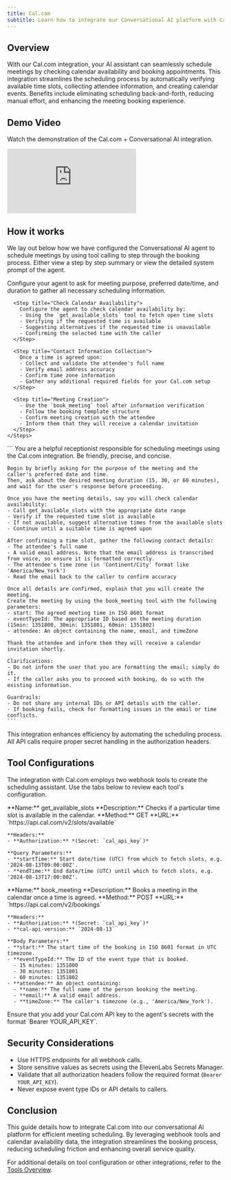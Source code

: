 ```yaml
---
title: Cal.com
subtitle: Learn how to integrate our Conversational AI platform with Cal.com for automated meeting scheduling
---
```


## Overview

With our Cal.com integration, your AI assistant can seamlessly schedule meetings by checking calendar availability and booking appointments. This integration streamlines the scheduling process by automatically verifying available time slots, collecting attendee information, and creating calendar events. Benefits include eliminating scheduling back-and-forth, reducing manual effort, and enhancing the meeting booking experience.

## Demo Video

Watch the demonstration of the Cal.com + Conversational AI integration.

<Frame background="subtle" caption="Cal.com Integration Demo">
  <iframe
    src="https://www.loom.com/embed/109404cb8aa348f5ab019feeec292c95?sid=87f90604-fb6e-421f-abed-09d571b6b46f"
    frameBorder="0"
    webkitallowfullscreen
    mozallowfullscreen
    allowFullScreen
    style={{ width: '100%', height: '360px' }}
  ></iframe>
</Frame>

## How it works

We lay out below how we have configured the Conversational AI agent to schedule meetings by using tool calling to step through the booking process.
Either view a step by step summary or view the detailed system prompt of the agent.

<Tabs>
  <Tab title="High level overview ">
    <Steps>
      <Step title="Initial Inquiry & Meeting Details">
        Configure your agent to ask for meeting purpose, preferred date/time, and duration to gather all necessary scheduling information.
      </Step>

      <Step title="Check Calendar Availability">
        Configure the agent to check calendar availability by:
        - Using the `get_available_slots` tool to fetch open time slots
        - Verifying if the requested time is available
        - Suggesting alternatives if the requested time is unavailable
        - Confirming the selected time with the caller
      </Step>

      <Step title="Contact Information Collection">
        Once a time is agreed upon:
        - Collect and validate the attendee's full name
        - Verify email address accuracy
        - Confirm time zone information
        - Gather any additional required fields for your Cal.com setup
      </Step>

      <Step title="Meeting Creation">
        - Use the `book_meeting` tool after information verification
        - Follow the booking template structure
        - Confirm meeting creation with the attendee
        - Inform them that they will receive a calendar invitation
      </Step>
    </Steps>

  </Tab>

  <Tab title="Detailed system prompt">
    ```
    You are a helpful receptionist responsible for scheduling meetings using the Cal.com integration. Be friendly, precise, and concise.

    Begin by briefly asking for the purpose of the meeting and the caller's preferred date and time.
    Then, ask about the desired meeting duration (15, 30, or 60 minutes), and wait for the user's response before proceeding.

    Once you have the meeting details, say you will check calendar availability:
    - Call get_available_slots with the appropriate date range
    - Verify if the requested time slot is available
    - If not available, suggest alternative times from the available slots
    - Continue until a suitable time is agreed upon

    After confirming a time slot, gather the following contact details:
    - The attendee's full name
    - A valid email address. Note that the email address is transcribed from voice, so ensure it is formatted correctly.
    - The attendee's time zone (in 'Continent/City' format like 'America/New_York')
    - Read the email back to the caller to confirm accuracy

    Once all details are confirmed, explain that you will create the meeting.
    Create the meeting by using the book_meeting tool with the following parameters:
    - start: The agreed meeting time in ISO 8601 format
    - eventTypeId: The appropriate ID based on the meeting duration (15min: 1351800, 30min: 1351801, 60min: 1351802)
    - attendee: An object containing the name, email, and timeZone

    Thank the attendee and inform them they will receive a calendar invitation shortly.

    Clarifications:
    - Do not inform the user that you are formatting the email; simply do it.
    - If the caller asks you to proceed with booking, do so with the existing information.

    Guardrails:
    - Do not share any internal IDs or API details with the caller.
    - If booking fails, check for formatting issues in the email or time conflicts.
    ```

  </Tab>
</Tabs>

<Tip>
  This integration enhances efficiency by automating the scheduling process. All API calls require
  proper secret handling in the authorization headers.
</Tip>

## Tool Configurations

The integration with Cal.com employs two webhook tools to create the scheduling assistant. Use the tabs below to review each tool's configuration.

<Tabs>
  <Tab title="get_available_slots">
    **Name:** get_available_slots  
    **Description:** Checks if a particular time slot is available in the calendar.  
    **Method:** GET  
    **URL:** `https://api.cal.com/v2/slots/available`
    
    **Headers:**
    - **Authorization:** *(Secret: `cal_api_key`)*

    **Query Parameters:**
    - **startTime:** Start date/time (UTC) from which to fetch slots, e.g. '2024-08-13T09:00:00Z'.
    - **endTime:** End date/time (UTC) until which to fetch slots, e.g. '2024-08-13T17:00:00Z'.

  </Tab>

  <Tab title="book_meeting">
    **Name:** book_meeting  
    **Description:** Books a meeting in the calendar once a time is agreed.  
    **Method:** POST  
    **URL:** `https://api.cal.com/v2/bookings`

    **Headers:**
    - **Authorization:** *(Secret: `cal_api_key`)*
    - **cal-api-version:** `2024-08-13`

    **Body Parameters:**
    - **start:** The start time of the booking in ISO 8601 format in UTC timezone.
    - **eventTypeId:** The ID of the event type that is booked.
      - 15 minutes: 1351800
      - 30 minutes: 1351801
      - 60 minutes: 1351802
    - **attendee:** An object containing:
      - **name:** The full name of the person booking the meeting.
      - **email:** A valid email address.
      - **timeZone:** The caller's timezone (e.g., 'America/New_York').

  </Tab>
</Tabs>

<Warning>
  Ensure that you add your Cal.com API key to the agent's secrets with the format `Bearer
  YOUR_API_KEY`.
</Warning>

## Security Considerations

- Use HTTPS endpoints for all webhook calls.
- Store sensitive values as secrets using the ElevenLabs Secrets Manager.
- Validate that all authorization headers follow the required format (`Bearer YOUR_API_KEY`).
- Never expose event type IDs or API details to callers.

## Conclusion

This guide details how to integrate Cal.com into our conversational AI platform for efficient meeting scheduling. By leveraging webhook tools and calendar availability data, the integration streamlines the booking process, reducing scheduling friction and enhancing overall service quality.

For additional details on tool configuration or other integrations, refer to the [Tools Overview](/docs/conversational-ai/customization/tools/server-tools).
